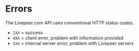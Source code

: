 
<DocsLayout>


# Errors

The Livepeer.com API uses conventional HTTP status codes. 

* `2XX` = success
* `4XX` = client error, problem with information provided
* `5XX` = internal server error, problem with Livepeer servers


</DocsLayout>

